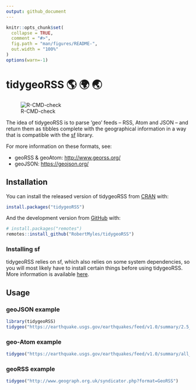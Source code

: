 ```yaml
---
output: github_document
---
```


<!-- README.md is generated from README.Rmd. Please edit that file -->

```r
knitr::opts_chunk$set(
  collapse = TRUE,
  comment = "#>",
  fig.path = "man/figures/README-",
  out.width = "100%"
)
options(warn=-1)
```

# tidygeoRSS 🌎 🌍 🌏

![R-CMD-check](https://github.com/RobertMyles/tidygeoRSS/workflows/R-CMD-check/badge.svg)

The idea of tidygeoRSS is to parse 'geo' feeds -- RSS, Atom and JSON -- and return them as tibbles complete with the geographical information in a way that is compatible with the [sf](https://r-spatial.github.io/sf/articles/sf1.html) library. 

For more information on these formats, see: 

- geoRSS & geoAtom: [http://www.georss.org/](http://www.georss.org/)  
- geoJSON: [https://geojson.org/](https://geojson.org/)

## Installation

You can install the released version of tidygeoRSS from [CRAN](https://CRAN.R-project.org) with:

``` r
install.packages("tidygeoRSS")
```

And the development version from [GitHub](https://github.com/RobertMyles/tidygeoRSS) with:

```r
# install.packages("remotes")
remotes::install_github("RobertMyles/tidygeoRSS")
```

### Installing sf

tidygeoRSS relies on sf, which also relies on some system dependencies, so you will most likely have to install certain things before using tidygeoRSS. More information is available [here](https://r-spatial.github.io/sf/index.html#installing). 

## Usage

### geoJSON example
```r
library(tidygeoRSS)
tidygeo("https://earthquake.usgs.gov/earthquakes/feed/v1.0/summary/2.5_day.geojson")
```

### geo-Atom example

```r
tidygeo("https://earthquake.usgs.gov/earthquakes/feed/v1.0/summary/all_hour.atom")
```

### geoRSS example

```r
tidygeo("http://www.geograph.org.uk/syndicator.php?format=GeoRSS")
```

